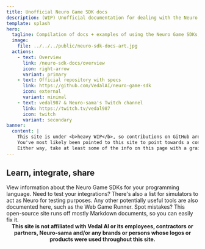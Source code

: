```yaml
---
title: Unofficial Neuro Game SDK docs
description: (WIP) Unofficial documentation for dealing with the Neuro Game API and the associated SDKs.
template: splash
hero:
  tagline: Compilation of docs + examples of using the Neuro Game SDKs, both official and community ones.
  image:
    file: ../../../public/neuro-sdk-docs-art.jpg
  actions:
    - text: Overview
      link: /neuro-sdk-docs/overview
      icon: right-arrow
      variant: primary
    - text: Official repository with specs
      link: https://github.com/VedalAI/neuro-game-sdk
      icon: external
      variant: minimal
    - text: vedal987 & Neuro-sama's Twitch channel
      link: https://twitch.tv/vedal987
      icon: twitch
      variant: secondary
banner:
  content: |
    This site is under <b>heavy WIP</b>, so contributions on GitHub are much appreciated!
    You've most likely been pointed to this site to point towards a concept, or something.
    Either way, take at least some of the info on this page with a grain of salt, and also don't expect much info since it's very incomplete on content.
---
```



## Learn, integrate, share

<CardGrid stagger>
  <Card title="Adapted SDKs" icon="document">
    View information about the Neuro Game SDKs for your programming language.
  </Card>
  <Card title="Simulators" icon="heart">
    Need to test your integrations? There's also a list for simulators to act as
    Neuro for testing purposes.
  </Card>
  <Card title="Other tools" icon="signal">
    Any other potentially useful tools are also documented here, such as the Web
    Game Runner.
  </Card>
  <Card title="Fix mistakes" icon="pencil">
    Spot mistakes? This open-source site runs off mostly Markdown documents, so
    you can easily fix it.
  </Card>
</CardGrid>

<div style="text-align: center; font-weight: bold">
  This site is not affiliated with Vedal AI or its employees, contractors or partners, Neuro-sama and/or
  any brands or persons whose logos or products were used throughout this site.
</div>

